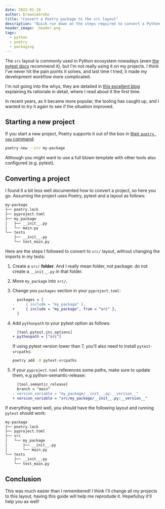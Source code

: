 ```yaml
---
date: 2022-01-19
author: browniebroke
title: "Convert a Poetry package to the src layout"
description: "Quick run down on the steps required to convert a Python package using Poetry to the src layout."
header_image: _header.png
tags:
  - python
  - poetry
  - packaging
---
```


The `src` layout is commonly used in Python ecosystem nowadays (even [the pytest docs](https://docs.pytest.org/en/6.2.x/goodpractices.html#tests-outside-application-code) recommend it), but I'm not really using it on my projects. I think I've never hit the pain points it solves, and last time I tried, it made my development workflow more complicated.

I'm not going into the whys, they are detailed in [this excellent blog](https://blog.ionelmc.ro/2014/05/25/python-packaging/) explaining its rationale in detail, where I read about it the first time.

In recent years, as it became more popular, the tooling has caught up, and I wanted to try it again to see if the situation improved.

## Starting a new project

If you start a new project, Poetry supports it out of the box in [their `poetry new` command](https://python-poetry.org/docs/cli/#new):

```sh
poetry new --src my-package
```

Although you might want to use a full blown template with other tools also configured (e.g. pytest).

## Converting a project

I found it a bit less well documented how to convert a project, so here you go. Assuming the project uses Poetry, pytest and a layout as follows:

```sh
my-package
├── poetry.lock
├── pyproject.toml
├── my_package
│   ├── __init__.py
│   └── main.py
└── tests
    ├── __init__.py
    └── test_main.py
```

Here are the steps I followed to convert to `src/` layout, without changing the imports in my tests:

1. Create a `src/` **folder**. And I really mean folder, not package: do not create a `__init__.py` in that folder.
2. Move `my_package` into `src/`.
3. Change you `packages` section in your `pyproject.toml`:

   ```diff
     packages = [
   -     { include = "my_package" },
   +     { include = "my_package", from = "src" },
     ]
   ```

4. Add `pythonpath` to your pytest option as follows:

   ```diff
     [tool.pytest.ini_options]
   + pythonpath = ["src"]
   ```

   If using pytest version lower than 7, you'll also need to install `pytest-srcpaths`:

   ```sh
   poetry add -D pytest-srcpaths
   ```

5. If your `pyproject.toml` references some paths, make sure to update them, e.g python-semantic-release:

   ```diff
     [tool.semantic_release]
     branch = "main"
   - version_variable = "my_package/__init__.py:__version__"
   + version_variable = "src/my_package/__init__.py:__version__"
   ```

If everything went well, you should have the following layout and running `pytest` should work:

```sh
my-package
├── poetry.lock
├── pyproject.toml
├── src
│   └── my_package
│       ├── __init__.py
│       └── main.py
└── tests
    ├── __init__.py
    └── test_main.py
```

## Conclusion

This was much easier than I remembered! I think I'll change all my projects to this layout, having this guide will help me reprodude it. Hopefulluy it'll help you as well!
